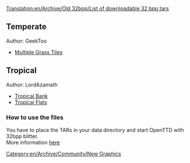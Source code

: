 [[Translation:en/Archive/Old 32bpp/List of downloadable 32 bpp tars]]
== Temperate ==
Author: GeekToo 
* [http://www.tt-forums.net/viewtopic.php?p=625408#p625408 Multiple Grass Tiles]

== Tropical ==
Author: LordAzamath

* [http://www.tt-forums.net/viewtopic.php?p=612554#p612554 Tropical Bank]
* [http://www.tt-forums.net/viewtopic.php?p=626531#p626531 Tropical Flats]

===How to use the files===
{{en/Nightly}}
You have to place the TARs in your data directory and start OpenTTD with 32bpp blitter. <br/>
More information [[en/Archive/Old 32bpp/32bit Graphics Development#user-info|here]]

[[Category:en/Archive/Community/New Graphics]]